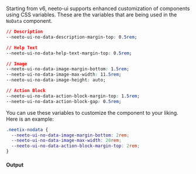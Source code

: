 Starting from v6, neeto-ui supports enhanced customization of components using
CSS variables. These are the variables that are being used in the `NoData`
component.

```css
// Description
--neeto-ui-no-data-description-margin-top: 0.5rem;

// Help Text
--neeto-ui-no-data-help-text-margin-top: 0.5rem;

// Image
--neeto-ui-no-data-image-margin-bottom: 1.5rem;
--neeto-ui-no-data-image-max-width: 11.5rem;
--neeto-ui-no-data-image-height: auto;

// Action Block
--neeto-ui-no-data-action-block-margin-top: 1.5rem;
--neeto-ui-no-data-action-block-gap: 0.5rem;
```

You can use these variables to customize the component to your liking. Here is
an example:

```css
.neetix-nodata {
  --neeto-ui-no-data-image-margin-bottom: 2rem;
  --neeto-ui-no-data-image-max-width: 20rem;
  --neeto-ui-no-data-action-block-margin-top: 2rem;
}
```

#### Output
